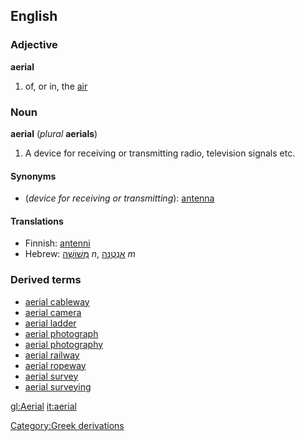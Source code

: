 ==English==

===Adjective===
'''aerial'''
#of, or in, the [[air]]

===Noun===
'''aerial''' (''plural'' '''aerials''')

#A device for receiving or transmitting radio, television signals etc.

====Synonyms====

*(''device for receiving or transmitting''): [[antenna]]

====Translations====
*Finnish: [[antenni]]
*Hebrew: [[מְשׁוֹשָׁה]] ''n'', [[אַנְטֶנָּה]] ''m''

===Derived terms===
*[[aerial cableway]]
*[[aerial camera]]
*[[aerial ladder]]
*[[aerial photograph]]
*[[aerial photography]]
*[[aerial railway]]
*[[aerial ropeway]]
*[[aerial survey]]
*[[aerial surveying]]

[[Category:Greek derivations]]

[[gl:Aerial]]
[[it:aerial]]
